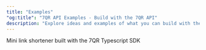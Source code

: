 ```yaml
---
title: "Examples"
"og:title": "7QR API Examples - Build with the 7QR API"
description: "Explore ideas and examples of what you can build with the 7QR API"
---
```


<CardGroup cols={2}>
  <Card
    title="Dublet"
    icon="github"
    href="https://github.com/dubinc/dublet"
    color="#333333"
  >
    Mini link shortener built with the 7QR Typescript SDK
  </Card>
</CardGroup>

